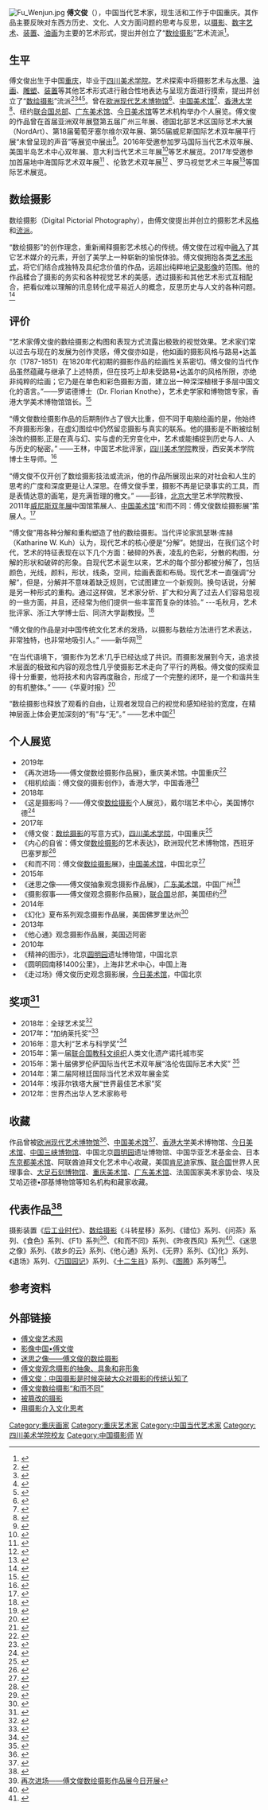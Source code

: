 [[File:Fu_Wenjun.jpg|thumb]]
'''傅文俊'''（{{bd|1955年||}}），中国当代艺术家，现生活和工作于中国重庆。其作品主要反映对东西方历史、文化、人文方面问题的思考与反思，以[[摄影|摄影]]、[[数字艺术|数字艺术]]、[[装置|装置]]、[[油画|油画]]为主要的艺术形式，提出并创立了“[[数绘摄影|数绘摄影]]”艺术流派<ref>{{Cite web |url=http://www.bj.xinhuanet.com/bjyw/2017-03/10/c_1120605533.htm |title=新华网：傅文俊摄影展“和而不同” |access-date=2017-05-07 |archive-url=https://web.archive.org/web/20170921144436/http://www.bj.xinhuanet.com/bjyw/2017-03/10/c_1120605533.htm |archive-date=2017-09-21 |dead-url=yes }}</ref>。

==生平==
傅文俊出生于中国[[重庆|重庆]]，毕业于[[四川美术学院|四川美术学院]]。艺术探索中将摄影艺术与[[水墨|水墨]]、[[油画|油画]]、[[雕塑|雕塑]]、[[装置|装置]]等其他艺术形式进行融合性地表达与呈现方面进行摸索，提出并创立了“[[数绘摄影|数绘摄影]]”流派<ref>{{Cite web |url=http://epaper.ccdy.cn:8888/html/2017-03/12/node_4.htm |title=《中国文化报》2017年3月12日第4版：用摄影介入文化思考——观傅文俊数绘摄影展 |access-date=2017-09-21 |archive-url=https://web.archive.org/web/20170921144552/http://epaper.ccdy.cn:8888/html/2017-03/12/node_4.htm |archive-date=2017-09-21 |dead-url=yes }}</ref><ref>{{Cite web |url=http://www.chinatimes.cc/article/65594.html |title=《华夏时报》2017年3月16日：傅文俊数绘摄影：博弈的镜像 |access-date=2017年9月21日 |archive-url=https://web.archive.org/web/20170921145202/http://www.chinatimes.cc/article/65594.html |archive-date=2017年9月21日 |dead-url=yes }}</ref><ref>{{Cite web |url=http://epaper.ynet.com/html/2017-03/10/node_1635.htm |title=《北京青年报》2017年3月10日B8版：被篡改的摄影 |accessdate=2017年9月21日 |archive-date=2017年9月21日 |archive-url=https://web.archive.org/web/20170921193040/http://epaper.ynet.com/html/2017-03/10/node_1635.htm |dead-url=no }}</ref><ref>{{Cite web |url=http://art.china.cn/exclusive/2016-10/02/content_9070107.htm |title=傅文俊：谈数绘抽象摄影的创立 |accessdate=2017-05-07 |archive-date=2018-09-30 |archive-url=https://web.archive.org/web/20180930110546/http://art.china.cn/exclusive/2016-10/02/content_9070107.htm |dead-url=no }}</ref>。曾在[[欧洲|欧洲]][[现代艺术|现代艺术]][[博物馆|博物馆]]<ref>{{Cite web |url=http://news.sina.com.cn/c/2017-05-07/doc-ifyeycte9017804.shtml |title=重庆艺术家傅文俊在欧洲举办个人展览 |accessdate=2017-05-07 |archive-date=2018-09-30 |archive-url=https://web.archive.org/web/20180930001915/http://news.sina.com.cn/c/2017-05-07/doc-ifyeycte9017804.shtml |dead-url=no }}</ref>、[[中国美术馆|中国美术馆]]<ref>{{Cite web |url=http://exhibit.artron.net/exhibition-49820.html |title=“和而不同”傅文俊数绘摄影展 |accessdate=2017-05-07 |archive-date=2018-11-26 |archive-url=https://web.archive.org/web/20181126005850/http://exhibit.artron.net/exhibition-49820.html |dead-url=no }}</ref>、[[香港大学|香港大学]]<ref>{{Cite web |url=https://www.umag.hku.hk/tc/exhibition_detail.php?id=5941052 |title=“相机绘画：傅文俊的摄影创作” |accessdate=2019-01-09 |archive-date=2019-01-09 |archive-url=https://web.archive.org/web/20190109110934/https://www.umag.hku.hk/tc/exhibition_detail.php?id=5941052 |dead-url=no }}</ref>、纽约[[联合国总部|联合国总部]]、[[广东美术馆|广东美术馆]]、[[今日美术馆|今日美术馆]]等艺术机构举办个人展览。傅文俊的作品曾在首届亚洲双年展暨第五届广州三年展、德国北部艺术区国际艺术大展（NordArt）、第18届葡萄牙塞尔维尔双年展、第55届威尼斯国际艺术双年展平行展“未曾呈现的声音”等展览中展出<ref>{{Cite web |url=http://v.cqnews.net/first/2015-08/06/content_34955103.htm |title=华龙网专访自由艺术家傅文俊 |accessdate=2016-04-23 |archive-date=2018-10-03 |archive-url=https://web.archive.org/web/20181003033455/http://v.cqnews.net/first/2015-08/06/content_34955103.htm |dead-url=no }}</ref>。2016年受邀参加罗马国际当代艺术双年展、美国半岛艺术中心双年展、意大利当代艺术三年展<ref>{{Cite web |url=http://culture.ifeng.com/a/20160614/49015160_0.shtml |title=傅文俊：首届意大利国际当代艺术三年展重点推介的艺术家 |accessdate=2016-09-15 |archive-date=2018-11-26 |archive-url=https://web.archive.org/web/20181126005657/http://culture.ifeng.com/a/20160614/49015160_0.shtml |dead-url=no }}</ref>等艺术展览。2017年受邀参加首届地中海国际艺术双年展<ref>{{Cite web |url=http://arts.sohu.com/20170316/n483533607.shtml |title=傅文俊代表中国参加首届地中海国际艺术双年展 |accessdate=2017-05-07 |archive-date=2018-11-26 |archive-url=https://web.archive.org/web/20181126005845/http://arts.sohu.com/20170316/n483533607.shtml |dead-url=no }}</ref> 、伦敦艺术双年展<ref>{{Cite web |url=http://jjzg.china.com.cn/2017-03/31/content_9417774.htm |title=傅文俊数绘摄影作品成功进入英国伦敦艺术双年展 |access-date=2017-05-07 |archive-url=https://web.archive.org/web/20170902103438/http://jjzg.china.com.cn/2017-03/31/content_9417774.htm |archive-date=2017-09-02 |dead-url=yes }}</ref> 、罗马视觉艺术三年展<ref>{{Cite web |url=http://art.people.com.cn/n1/2017/0407/c206254-29196293.html |title=罗马三年展上傅文俊以东方哲思回应展览主题 |accessdate=2017-05-07 |archive-date=2018-10-01 |archive-url=https://web.archive.org/web/20181001205906/http://art.people.com.cn/n1/2017/0407/c206254-29196293.html |dead-url=no }}</ref>等国际艺术展览。

==数绘摄影==
数绘摄影（Digital Pictorial Photography），由傅文俊提出并创立的摄影艺术[[风格|风格]]和[[流派|流派]]。

“数绘摄影”的创作理念，重新阐释摄影艺术核心的传统。傅文俊在过程中[[融入|融入]]了其它艺术媒介的元素，开创了美学上一种崭新的愉悦体验。傅文俊拥抱各类[[艺术形式|艺术形式]]，将它们结合成独特及具纪念价值的作品，远超出纯粹地[[记录|记录]][[影像|影像]]的范围。他的作品糅合了摄影的务实和各种视觉艺术的美感，透过摄影和其他艺术形式互相配合，把看似难以理解的讯息转化成平易近人的概念，反思历史与人文的各种问题。<ref>{{Cite web |url=https://www.umag.hku.hk/tc/exhibition_detail.php?id=5941052 |title=香港大学美术博物馆-相机绘画：傅文俊的摄影创作 |accessdate=2019-01-09 |archive-date=2019-01-09 |archive-url=https://web.archive.org/web/20190109110934/https://www.umag.hku.hk/tc/exhibition_detail.php?id=5941052 |dead-url=no }}</ref>

==评价==
“艺术家傅文俊的数绘摄影之构图和表现方式流露出极致的视觉效果。艺术家们常以过去与现在的发展为创作灵感，傅文俊亦如是，他如画的摄影风格与路易•达盖尔（1787-1851）在1820年代初期的摄影作品的绘画性关系密切。傅文俊的当代作品虽然蕴藏与继承了上述特质，但在技巧上却未受路易•达盖尔的风格所限，亦绝非纯粹的绘画；它乃是在单色和彩色摄影方面，建立出一种深深植根于多层中国文化的语言。”——罗诺德博士（Dr. Florian Knothe），艺术史学家和博物馆专家，香港大学美术博物馆馆长。<ref>{{Cite web |url=http://art.china.cn/photography/2019-06/14/content_40786472.htm |title=“香港大学美术博物馆馆长罗诺德：傅文俊的数绘摄影” |access-date=2019-07-13 |archive-url=https://web.archive.org/web/20190713021111/http://art.china.cn/photography/2019-06/14/content_40786472.htm |archive-date=2019-07-13 |dead-url=yes }}</ref>

“傅文俊数绘摄影作品的后期制作占了很大比重，但不同于电脑绘画的是，他始终不弃摄影形象，在虚幻图绘中仍然留恋摄影与真实的联系。他的摄影是不断被绘制涂改的摄影,正是在真与幻、实与虚的无穷变化中，艺术或能捕捉到历史与人、人与历史的秘密。”
——王林，中国艺术批评家，[[四川美术学院|四川美术学院]]教授，西安美术学院博士生导师。<ref>{{cite web|url=https://www.sohu.com/a/250785408_99891639|title=文化融合与数绘摄影 ——读傅文俊近作|date=2018-08-29|website=www.sohu.com|accessdate=2018-11-25|archive-date=2018-10-24|archive-url=https://web.archive.org/web/20181024112854/http://www.sohu.com/a/250785408_99891639|dead-url=no}}</ref>

“傅文俊不仅开创了数绘摄影技法或流派，他的作品所展现出来的对社会和人生的思考的广度和深度更是让人深思。在傅文俊手里，摄影不再是记录事实的工具，而是表情达意的画笔，是充满哲理的檄文。”
——彭锋，[[北京大学|北京大学]]艺术学院教授、2011年[[威尼斯双年展|威尼斯双年展]]中国馆策展人、[[中国美术馆|中国美术馆]]“和而不同：傅文俊数绘摄影展”策展人。<ref>{{cite web|url=https://www.sohu.com/a/250800933_99891639|title=修饰、拼接与叠加——读傅文俊的数绘摄影|date=2018-08-29|website=www.sohu.com|accessdate=2018-11-25|archive-date=2018-10-24|archive-url=https://web.archive.org/web/20181024112907/http://www.sohu.com/a/250800933_99891639|dead-url=no}}</ref>

“傅文俊”用各种分解和重构塑造了他的数绘摄影。当代评论家凯瑟琳·库赫（Katharine W. Kuh）认为，现代艺术的核心便是“分解”。她提出，在我们这个时代，艺术的特征表现在以下几个方面：破碎的外表，凌乱的色彩，分散的构图，分解的形状和破碎的形象。自现代艺术诞生以来，艺术的每个部分都被分解了，包括颜色，光线，颜料，形状，线条，空间，绘画表面和布局。现代艺术一直强调“分解”，但是，分解并不意味着缺乏规则，它试图建立一个新规则。换句话说，分解是另一种形式的重构。通过这样做，艺术家分析、扩大和分离了过去人们容易忽视的一些方面，并且，还经常为他们提供一些丰富而复杂的体验。”
---毛秋月，艺术批评家、浙江大学博士后、同济大学副教授。<ref>{{Cite web |url=http://fashion.ifeng.com/c/7lhgomLzJuJ |title=“傅文俊的数绘摄影” |accessdate=2019-07-13 |archive-date=2019-07-13 |archive-url=https://web.archive.org/web/20190713021122/https://fashion.ifeng.com/c/7lhgomLzJuJ |dead-url=no }}</ref>

“傅文俊的作品是对中国传统文化艺术的发扬，以摄影与数绘方法进行艺术表达，非常独特，也非常地吸引人。”
——新华网<ref>{{cite web|url=http://www.xinhuanet.com/expo/2017-05/08/c_129594598.htm|title=重庆艺术家傅文俊个展在欧洲现代艺术博物馆举行-新华网|website=www.xinhuanet.com|accessdate=2018-03-19|archive-date=2018-03-20|archive-url=https://web.archive.org/web/20180320044003/http://www.xinhuanet.com/expo/2017-05/08/c_129594598.htm|dead-url=no}}</ref>

“在当代语境下，‘摄影作为艺术’几乎已经达成了共识。而摄影发展到今天，追求技术层面的极致和内容的观念性几乎使摄影艺术走向了平行的两极。傅文俊的探索显得十分重要，他将技术和内容再度融合，形成了一个完整的闭环，是一个和谐共生的有机整体。”
——《华夏时报》<ref>{{cite web|url=http://www.chinatimes.net.cn/article/65594.html|title=傅文俊数绘摄影：博弈的镜像_艺术与收藏_华夏时报网|first=|last=华夏时报|website=www.chinatimes.net.cn|accessdate=2018-11-25|archive-date=2018-09-10|archive-url=https://web.archive.org/web/20180910204154/http://www.chinatimes.net.cn/article/65594.html|dead-url=no}}</ref>

“数绘摄影也释放了观看的自由，让观者发现自己的视觉和感知经验的宽度，在精神层面上体会更加深刻的“有”与“无”。”
——艺术中国<ref>{{cite web|url=http://art.china.cn/zixun/2017-04/10/content_9426777.htm|title=罗马三年展上傅文俊以东方哲思回应展览主题_ 艺术中国|website=art.china.cn|accessdate=2018-11-25|archive-date=2018-09-10|archive-url=https://web.archive.org/web/20180910204549/http://art.china.cn/zixun/2017-04/10/content_9426777.htm|dead-url=no}}</ref>

==个人展览==
*2019年
*《再次进场——傅文俊数绘摄影作品展》，重庆美术馆。中国重庆<ref>{{Cite web |url=http://www.chinanews.com/cul/2019/01-23/8737263.shtml |title=傅文俊数绘摄影个展“再次进场”在重庆美术馆开幕 |accessdate=2019-03-10 |archive-date=2019-02-05 |archive-url=https://web.archive.org/web/20190205210347/http://www.chinanews.com/cul/2019/01-23/8737263.shtml |dead-url=no }}</ref>
*《相机绘画：傅文俊的摄影创作》，香港大学，中国香港<ref>{{Cite web |url=https://www.umag.hku.hk/tc/exhibition_detail.php?id=5941052 |title=相機繪畫：傅文俊的攝影創作 |accessdate=2019-01-09 |archive-date=2019-01-09 |archive-url=https://web.archive.org/web/20190109110934/https://www.umag.hku.hk/tc/exhibition_detail.php?id=5941052 |dead-url=no }}</ref>
*2018年
*《这是摄影吗？——傅文俊[[数绘摄影|数绘摄影]]个人展览》，戴尔瑞艺术中心，美国博尔德<ref>{{Cite web |url=http://art.china.cn/photography/2018-10/16/content_40536235.htm |title=傅文俊数绘摄影美国个展延展了摄影艺术的边界 |access-date=2018-11-25 |archive-url=https://web.archive.org/web/20181126005939/http://art.china.cn/photography/2018-10/16/content_40536235.htm |archive-date=2018-11-26 |dead-url=yes }}</ref>
*2017年
*《傅文俊：[[数绘摄影|数绘摄影]]的写意方式》，[[四川美术学院|四川美术学院]]，中国重庆<ref>{{Cite web |url=https://news.artron.net/20171219/n975866.html |title=傅文俊受邀参与实施四川美术学院新媒体艺术系“影像1+2”新的教学实验计划 |accessdate=2018-03-19 |archive-date=2019-01-09 |archive-url=https://web.archive.org/web/20190109155549/https://news.artron.net/20171219/n975866.html |dead-url=no }}</ref>
*《内心的自省：傅文俊[[数绘摄影|数绘摄影]]的艺术表达》，欧洲现代艺术博物馆，西班牙巴塞罗那<ref>{{Cite web |url=http://www.xinhuanet.com/expo/2017-05/08/c_129594598.htm |title=重庆艺术家傅文俊个展在欧洲现代艺术博物馆举行 |accessdate=2018-03-19 |archive-date=2018-03-20 |archive-url=https://web.archive.org/web/20180320044003/http://www.xinhuanet.com/expo/2017-05/08/c_129594598.htm |dead-url=no }}</ref>
*《和而不同：傅文俊[[数绘摄影|数绘摄影]]展》，[[中国美术馆|中国美术馆]]，中国北京<ref>{{Cite web |url=http://www.namoc.org/xwzx/xw/xinwen_2017/201703/t20170314_306058.htm |title="和而不同：傅文俊数绘摄影展"在中国美术馆展出 |accessdate=2018-03-19 |archive-date=2019-01-09 |archive-url=https://web.archive.org/web/20190109111150/http://www.namoc.org/xwzx/xw/xinwen_2017/201703/t20170314_306058.htm |dead-url=no }}</ref>
*2015年
*《迷思之像——傅文俊抽象观念摄影作品展》，[[广东美术馆|广东美术馆]]，中国广州<ref>{{Cite web |url=http://www.gdmoa.org/Exhibition/Exhibitions/2015/201507/t20150701_13337.shtml |title=迷思之像——傅文俊抽象摄影作品展 |accessdate=2018-03-19 |archive-date=2019-01-09 |archive-url=https://web.archive.org/web/20190109111423/http://www.gdmoa.org/Exhibition/Exhibitions/2015/201507/t20150701_13337.shtml |dead-url=no }}</ref>
*《摄影叙事——傅文俊观念摄影作品展》，[[联合国|联合国]]总部，美国纽约<ref>{{Cite web |url=http://www.crd.net.cn/2015-03/13/content_15094958_3.htm |title=观念摄影：中国当代文化新的叙事方式 |accessdate=2018-03-19 |archive-date=2019-01-09 |archive-url=https://web.archive.org/web/20190109171331/http://www.crd.net.cn/2015-03/13/content_15094958_3.htm |dead-url=yes }}</ref>
*2014年
*《幻化》夏布系列观念摄影作品展，美国佛罗里达州<ref>{{Cite web |url=http://www.crd.net.cn/2014-10/24/content_13642171_4.htm |title=中国艺术的国际观 |accessdate=2018-03-19 |archive-date=2019-01-09 |archive-url=https://web.archive.org/web/20190109171333/http://www.crd.net.cn/2014-10/24/content_13642171_4.htm |dead-url=yes }}</ref>
*2013年
*《他心通》观念摄影作品展，美国迈阿密
*2010年
*《精神的图示》，北京[[圆明园|圆明园]]遗址博物馆，中国北京
*《圆明园南移1400公里》，上海非艺术中心，中国上海
*《走过场》傅文俊历史观念摄影展，[[今日美术馆|今日美术馆]]，中国北京

==奖项<ref>{{Cite web |url=http://www.fuwenjun.com/index.php?c=content&a=list&catid=11 |title=傅文俊个人主页 |accessdate=2016-04-23 |archive-date=2018-10-02 |archive-url=https://web.archive.org/web/20181002053019/http://www.fuwenjun.com/index.php?c=content&a=list&catid=11 |dead-url=no }}</ref>==
*2018年：全球艺术奖<ref>{{Cite web |url=http://www.chinanews.com/cul/2018/11-23/8684275.shtml |title=艺术家傅文俊摘得“全球艺术奖”桂冠 |accessdate=2018-11-25 |archive-date=2018-11-26 |archive-url=https://web.archive.org/web/20181126005729/http://www.chinanews.com/cul/2018/11-23/8684275.shtml |dead-url=no }}</ref>
*2017年：“加纳莱托奖”<ref>{{Cite web |url=http://news.artron.net/20180312/n990689.html |title=傅文俊获得“加纳莱托奖”之后的思考 |accessdate=2018-03-19 |archive-date=2018-03-20 |archive-url=https://web.archive.org/web/20180320165944/http://news.artron.net/20180312/n990689.html |dead-url=no }}</ref>
*2016年：意大利“艺术与科学奖”<ref>{{Cite web |url=http://culture.gmw.cn/2016-05/13/content_20091133.htm |title=傅文俊荣获意大利“艺术与科学奖” |accessdate=2016-09-15 |archive-date=2016-09-16 |archive-url=https://web.archive.org/web/20160916041707/http://culture.gmw.cn/2016-05/13/content_20091133.htm |dead-url=no }}</ref>
*2015年：第一届[[联合国教科文组织|联合国教科文组织]]人类文化遗产诺托城市奖
*2015年：第十届佛罗伦萨国际当代艺术双年展“洛伦佐国际艺术大奖” <ref>{{Cite web |url=http://www.florencebiennale.org/i-nomi-degli-artisti-vincitori-2015/nggallery/page/4 |title=佛罗伦萨国际当代艺术双年展获奖艺术家 |accessdate=2016-04-23 |archive-date=2016-02-03 |archive-url=https://web.archive.org/web/20160203132651/http://www.florencebiennale.org/i-nomi-degli-artisti-vincitori-2015/nggallery/page/4 |dead-url=yes }}</ref>
*2014年：第二届阿根廷国际当代艺术双年展金奖
*2014年：埃菲尔铁塔大展“世界最佳艺术家”奖
*2012年：世界杰出华人艺术家称号

==收藏==
作品曾被[[欧洲|欧洲]][[现代艺术|现代艺术]][[博物馆|博物馆]]<ref>{{Cite web |url=http://www.cflac.org.cn/xw/bwyc/201706/t20170621_368430.html |title=中国文艺网（中国文联）：傅文俊数绘摄影作品被欧洲现代艺术博物馆永久收藏 |accessdate=2017-09-21 |archive-date=2018-11-26 |archive-url=https://web.archive.org/web/20181126005751/http://www.cflac.org.cn/xw/bwyc/201706/t20170621_368430.html |dead-url=no }}</ref>、[[中国美术馆|中国美术馆]]<ref>{{Cite web |url=http://culture.china.com/art/artistic/11170805/20170320/30341786.html |title=傅文俊两件数绘摄影作品由中国美术馆收藏 |accessdate=2017-05-07 |archive-date=2019-01-03 |archive-url=https://web.archive.org/web/20190103164828/https://culture.china.com/art/artistic/11170805/20170320/30341786.html |dead-url=no }}</ref>、[[香港大学|香港大学]]美术博物馆、[[今日美术馆|今日美术馆]]、[[中国三峡博物馆|中国三峡博物馆]]、中国北京[[圆明园|圆明园]]遗址博物馆、中国华亚艺术基金会、日本[[东京都美术馆|东京都美术馆]]、阿联酋迪拜文化艺术中心收藏，美国[[肯尼迪|肯尼迪]]家族、[[联合国|联合国]]世界人民理事会、[[大足石刻|大足石刻]][[博物馆|博物馆]]、[[重庆|重庆]][[美术馆|美术馆]]、[[广东美术馆|广东美术馆]]、法国国家美术家协会、埃及艾哈迈德•邵基博物馆等知名机构和藏家收藏。

==代表作品<ref>{{Cite web |url=http://art.cqnews.net/html/2016-02/29/content_36429993.htm |title=华龙网：傅文俊作品欣赏 |accessdate=2017-09-21 |archive-date=2017-09-21 |archive-url=https://web.archive.org/web/20170921145107/http://art.cqnews.net/html/2016-02/29/content_36429993.htm |dead-url=no }}</ref>==
摄影装置《[[后工业时代|后工业时代]]》、[[数绘摄影|数绘摄影]]《斗转星移》系列、《错位》系列、《问茶》系列、《食色》系列、《F1》系列<ref>[http://photo.cqnews.net/news/detail.html?id=386 再次进场——傅文俊数绘摄影作品展今日开展]</ref>、《和而不同》系列、《昨夜西风》系列<ref>{{Cite web |url=http://www.chinadaily.com.cn/culture/art/2017-03/07/content_28456587.htm |title=《Chinadaily中国日报》2017年3月7日: When Photographs Look Like Painting |accessdate=2017年9月21日 |archive-date=2020年3月3日 |archive-url=https://web.archive.org/web/20200303101132/https://www.chinadaily.com.cn/culture/art/2017-03/07/content_28456587.htm |dead-url=no }}</ref>、《迷思之像》系列、《故乡的云》系列、《他心通》系列、《无界》系列、《幻化》系列、《退场》系列、《[[万国园记|万国园记]]》系列、《[[十二生肖|十二生肖]]》系列、《[[图腾|图腾]]》系列等<ref>{{Cite web |url=http://www.fuwenjun.com/ |title=傅文俊艺术网 |accessdate=2016-04-23 |archive-date=2020-09-21 |archive-url=https://web.archive.org/web/20200921041324/http://fuwenjun.com/ |dead-url=no }}</ref>。

==参考资料==
<references/>

==外部链接==
*[http://www.fuwenjun.com 傅文俊艺术网]{{Wayback|url=http://www.fuwenjun.com/ |date=20200921041324 }}
*[https://web.archive.org/web/20160325082610/http://www.cpanet.cn/phers-298.html 影像中国•傅文俊]
*[http://collection.sina.com.cn/yxys/2015-10-21/doc-ifxizwsf8705710.shtml 迷思之像——傅文俊的数绘摄影]
*[http://news.meishujia.cn/?act=app&appid=4115&mid=2955&p=view&from=singlemessage&isappinstalled=0 傅文俊观念摄影的抽象、具象和非形象]{{Wayback|url=http://news.meishujia.cn/?act=app&appid=4115&mid=2955&p=view&from=singlemessage&isappinstalled=0 |date=20180929070330 }}
*[http://culture.ifeng.com/a/20160901/49879768_0.shtml 傅文俊：中国摄影是时候突破大众对摄影的传统认知了]{{Wayback|url=http://culture.ifeng.com/a/20160901/49879768_0.shtml |date=20180930105013 }}
*[http://www.bj.xinhuanet.com/bjyw/2017-03/10/c_1120605533.htm北京日报 傅文俊数绘摄影“和而不同”]{{dead link|date=2017年11月 |bot=InternetArchiveBot |fix-attempted=yes }}
*[http://epaper.ynet.com/html/2017-03/10/content_241558.htm?div=-北京青年报 被篡改的摄影]{{dead link|date=2018年5月 |bot=InternetArchiveBot |fix-attempted=yes }}
*[http://epaper.ccdy.cn/html/2017-03/12/content_197995.htm?dqnaywjjzfbzrsix=&from=singlemessage?jqxbmplufbzrsixu中国文化报 用摄影介入文化思考]{{Wayback|url=http://epaper.ccdy.cn/html/2017-03/12/content_197995.htm?dqnaywjjzfbzrsix=&from=singlemessage%3Fjqxbmplufbzrsixu%E4%B8%AD%E5%9B%BD%E6%96%87%E5%8C%96%E6%8A%A5 |date=20181004141542 }}

{{DEFAULTSORT:F}}
{{Authority control}}
[[Category:重庆画家|Category:重庆画家]]
[[Category:重庆艺术家|Category:重庆艺术家]]
[[Category:中国当代艺术家|Category:中国当代艺术家]]
[[Category:四川美术学院校友|Category:四川美术学院校友]]
[[Category:中国摄影师|Category:中国摄影师]]
[[Category:傅姓|W]]